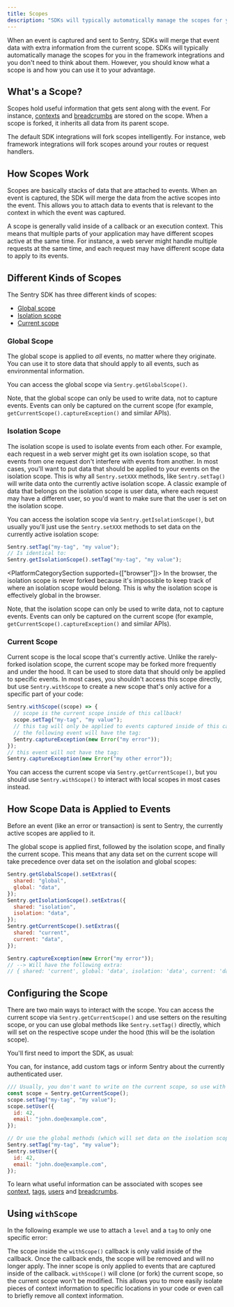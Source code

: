 ```yaml
---
title: Scopes
description: "SDKs will typically automatically manage the scopes for you in the framework integrations. Learn what a scope is and how you can use it to your advantage."
---
```


When an event is captured and sent to Sentry, SDKs will merge that event data with extra
information from the current scope. SDKs will typically automatically manage the scopes
for you in the framework integrations and you don't need to think about them. However,
you should know what a scope is and how you can use it to your advantage.

## What's a Scope?

Scopes hold useful information that gets sent along with the
event. For instance, [contexts](../context/) and
[breadcrumbs](../breadcrumbs/) are stored on
the scope. When a scope is forked, it inherits all data from its parent scope.

The default SDK integrations will fork scopes intelligently. For
instance, web framework integrations will fork scopes around your
routes or request handlers.

## How Scopes Work

Scopes are basically stacks of data that are attached to events. When an event is captured, the SDK will merge the data from the active scopes into the event. This allows you to attach data to events that is relevant to the context in which the event was captured.

A scope is generally valid inside of a callback or an execution context. This means that multiple parts of your application may have different scopes active at the same time. For instance, a web server might handle multiple requests at the same time, and each request may have different scope data to apply to its events.

## Different Kinds of Scopes

The Sentry SDK has three different kinds of scopes:

- [Global scope](#global-scope)
- [Isolation scope](#isolation-scope)
- [Current scope](#current-scope)

### Global Scope

The global scope is applied to _all_ events, no matter where they originate. You can use it to store data that should apply to all events, such as environmental information.

You can access the global scope via `Sentry.getGlobalScope()`.

Note, that the global scope can only be used to write data, not to capture events. Events can only be captured on the current scope (for example, `getCurrentScope().captureException()` and similar APIs).

### Isolation Scope

The isolation scope is used to isolate events from each other. For example, each request in a web server might get its own isolation scope, so that events from one request don't interfere with events from another. In most cases, you'll want to put data that should be applied to your events on the isolation scope. This is why all `Sentry.setXXX` methods, like `Sentry.setTag()` will write data onto the currently active isolation scope. A classic example of data that belongs on the isolation scope is user data, where each request may have a different user, so you'd want to make sure that the user is set on the isolation scope.

You can access the isolation scope via `Sentry.getIsolationScope()`, but usually you'll just use the `Sentry.setXXX` methods to set data on the currently active isolation scope:

```javascript
Sentry.setTag("my-tag", "my value");
// Is identical to:
Sentry.getIsolationScope().setTag("my-tag", "my value");
```

<PlatformCategorySection supported={["browser"]}>
In the browser, the isolation scope is never forked because it's impossible to keep track of where an isolation scope would belong. This is why the isolation scope is effectively global in the browser.
</PlatformCategorySection>

Note, that the isolation scope can only be used to write data, not to capture events. Events can only be captured on the current scope (for example, `getCurrentScope().captureException()` and similar APIs).

### Current Scope

Current scope is the local scope that's currently active. Unlike the rarely-forked isolation scope, the current scope may be forked more frequently and under the hood. It can be used to store data that should only be applied to specific events. In most cases, you shouldn't access this scope directly, but use `Sentry.withScope` to create a new scope that's only active for a specific part of your code:

```javascript
Sentry.withScope((scope) => {
  // scope is the current scope inside of this callback!
  scope.setTag("my-tag", "my value");
  // this tag will only be applied to events captured inside of this callback
  // the following event will have the tag:
  Sentry.captureException(new Error("my error"));
});
// this event will not have the tag:
Sentry.captureException(new Error("my other error"));
```

You can access the current scope via `Sentry.getCurrentScope()`, but you should use `Sentry.withScope()` to interact with local scopes in most cases instead.

## How Scope Data is Applied to Events

Before an event (like an error or transaction) is sent to Sentry, the currently active scopes are applied to it.

The global scope is applied first, followed by the isolation scope, and finally the current scope. This means that any data set on the current scope will take precedence over data set on the isolation and global scopes:

```javascript
Sentry.getGlobalScope().setExtras({
  shared: "global",
  global: "data",
});
Sentry.getIsolationScope().setExtras({
  shared: "isolation",
  isolation: "data",
});
Sentry.getCurrentScope().setExtras({
  shared: "current",
  current: "data",
});

Sentry.captureException(new Error("my error"));
// --> Will have the following extra:
// { shared: 'current', global: 'data', isolation: 'data', current: 'data' }
```

## Configuring the Scope

There are two main ways to interact with the scope. You can access the current scope via `Sentry.getCurrentScope()` and use setters on the resulting scope, or you can use global methods like `Sentry.setTag()` directly, which will set on the respective scope under the hood (this will be the isolation scope).

You'll first need to import the SDK, as usual:

<PlatformContent includePath="enriching-events/import" />

You can, for instance, add custom tags or inform Sentry about the currently authenticated user.

```javascript
/// Usually, you don't want to write on the current scope, so use with care!
const scope = Sentry.getCurrentScope();
scope.setTag("my-tag", "my value");
scope.setUser({
  id: 42,
  email: "john.doe@example.com",
});

// Or use the global methods (which will set data on the isolation scope):
Sentry.setTag("my-tag", "my value");
Sentry.setUser({
  id: 42,
  email: "john.doe@example.com",
});
```

To learn what useful information can be associated with scopes see
[context](../context/), [tags](../tags), [users](../identify-user) and [breadcrumbs](../breadcrumbs/).

## Using `withScope`

In the following example we use <PlatformIdentifier name="with-scope" /> to attach a `level` and a `tag` to only one specific error:

<PlatformContent includePath="enriching-events/scopes/with-scope" />

The scope inside the `withScope()` callback is only valid inside of the callback. Once the callback ends, the scope will be removed and will no longer apply. The inner scope is only applied to events that are captured inside of the callback. `withScope()` will clone (or fork) the current scope, so the current scope won't be modified. This allows you to
more easily isolate pieces of context information to specific locations in your code or
even call <PlatformIdentifier name="clear" /> to briefly remove all context information.
